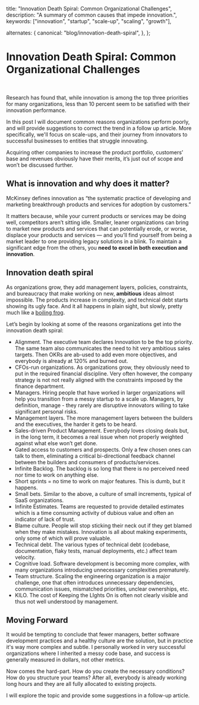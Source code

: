   title: "Innovation Death Spiral: Common Organizational Challenges",
  description: "A summary of common causes that impede innovation.",
  keywords: ["innovation", "startup", "scale-up", "scaling", "growth"],

alternates: {
canonical: "blog/innovation-death-spiral",
},
};

# Innovation Death Spiral: Common Organizational Challenges

<br />

Research has found that, while innovation is among the top three priorities for many organizations, less than 10 percent seem to be satisfied with their innovation performance.

In this post I will document common reasons organizations perform poorly, and will provide suggestions to correct the trend in a follow up article. More specifically, we'll focus on scale-ups, and their journey from innovators to successful businesses to entities that struggle innovating.

Acquiring other companies to increase the product portfolio, customers’ base and revenues obviously have their merits, it’s just out of scope and won’t be discussed further.

## **What is innovation and why does it matter?**

McKinsey defines innovation as “the systematic practice of developing and marketing breakthrough products and services for adoption by customers.”

It matters because, while your current products or services may be doing well, competitors aren’t sitting idle. Smaller, leaner organizations can bring to market new products and services that can potentially erode, or worse, displace your products and services — and you’ll find yourself from being a market leader to one providing legacy solutions in a blink. To maintain a significant edge from the others, you **need to excel in both execution and innovation**.

## **Innovation death spiral**

As organizations grow, they add management layers, policies, constraints, and bureaucracy that make working on new, **ambitious** ideas almost impossible. The products increase in complexity, and technical debt starts showing its ugly face. And it all happens in plain sight, but slowly, pretty much like a [boiling frog](https://en.wikipedia.org/wiki/Boiling_frog).

Let’s begin by looking at some of the reasons organizations get into the innovation death spiral:

- Alignment. The executive team declares Innovation to be the top priority. The same team also communicates the need to hit very ambitious sales targets. Then OKRs are ab-used to add even more objectives, and everybody is already at 120% and burned out.
- CFOs-run organizations. As organizations grow, they obviously need to put in the required financial discipline. Very often however, the company strategy is not not really aligned with the constraints imposed by the finance department.
- Managers. Hiring people that have worked in larger organizations will help you transition from a messy startup to a scale up. Managers, by definition, manage - they rarely are disruptive innovators willing to take significant personal risks.
- Management layers. The more management layers between the builders and the executives, the harder it gets to be heard.
- Sales-driven Product Management. Everybody loves closing deals but, in the long term, it becomes a real issue when not properly weighted against what else won’t get done.
- Gated access to customers and prospects. Only a few chosen ones can talk to them, eliminating a critical bi-directional feedback channel between the builders and consumers of products/services.
- Infinite Backlog. The backlog is so long that there is no perceived need nor time to work on anything else.
- Short sprints = no time to work on major features. This is dumb, but it happens.
- Small bets. Similar to the above, a culture of small increments, typical of SaaS organizations.
- Infinite Estimates. Teams are requested to provide detailed estimates which is a time consuming activity of dubious value and often an indicator of lack of trust.
- Blame culture. People will stop sticking their neck out if they get blamed when they make mistakes. Innovation is all about making experiments, only some of which will prove valuable.
- Technical debt. The various types of technical debt (codebase, documentation, flaky tests, manual deployments, etc.) affect team velocity.
- Cognitive load. Software development is becoming more complex, with many organizations introducing unnecessary complexities prematurely.
- Team structure. Scaling the engineering organization is a major challenge, one that often introduces unnecessary dependencies, communication issues, mismatched priorities, unclear ownerships, etc.
- KILO. The cost of Keeping the LIghts On is often not clearly visible and thus not well understood by management.

## Moving Forward

It would be tempting to conclude that fewer managers, better software development practices and a healthy culture are the solution, but in practice it's way more complex and subtle. I personally worked in very successful organizations where I inherited a messy code base, and success is generally measured in dollars, not other metrics.

Now comes the hard-part. How do you create the necessary conditions? How do you structure your teams? After all, everybody is already working long hours and they are all fully allocated to existing projects.

I will explore the topic and provide some suggestions in a follow-up article.
